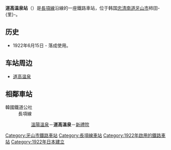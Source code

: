 {{NoteTA |G1=Railway |G2=Transport}}
{{Infobox station
|livery     = {{韓國鐵道路線色|KR}}
|name       = 道高溫泉站
|eng_name   = Dogo Oncheon
|image      = Dogooncheon Station (former) 20141018.jpg
|caption    = 舊站舍{{Update|圖片|time=2022-01-07}}
|hangul     = 도고온천역
|hanja      = 道高溫泉驛
|rr         = Dogooncheon-yeok
|mr         = 
|distance   = 25.2km
|lines      = [[長項線|長項線]]
|address    = {{KOR}}[[忠清南道|忠清南道]][[牙山市|牙山市]]{{link-ko|道高面|도고면}}溫泉大路304
|operator   = [[韓國鐵道公社|韓國鐵道公社]]
|structure  = 高架車站
|platform   = [[混合式月台|混合式月台]]
|opened     = 1922年6月15日
|passengers = 平均每日73人次（無窮花號）
|pass_year  = 2020年
|adjacent   = {{Adjacent stations|system1=韓國鐵道公社
|line1=長項線|left1=新昌|right1=新禮院|note-left1=5.8km|note-right1=4.5km
|line2=長項線|type2=無窮花|left2=溫陽溫泉|right2=新禮院|note-left2=10.9km|note-right2=4.5km
}}
}}

'''道高温泉站'''（{{kor|諺=도고온천역|漢=道高溫泉驛|羅=Dogo-oncheon yeok|f=y}}）是[[長項線|長項線]]沿線的一座鐵路車站，位于韩国[[忠清南道|忠清南道]][[牙山市|牙山市]]{{link-ko|道高面|도고면}}柿田-{里}-。

== 历史 ==
*1922年6月15日 - 落成使用。

== 车站周边 ==
*[[道高温泉|道高温泉]]

== 相鄰車站 ==
;韓國鐵道公社
:長項線
::[[溫陽溫泉站|溫陽溫泉]]－'''道高溫泉'''－[[新禮院站|新禮院]]

{{长项线}}
{{无穷花号}}
{{DEFAULTSORT:Dogo-oncheon}}
[[Category:牙山市鐵路車站|Category:牙山市鐵路車站]]
[[Category:長項線車站|Category:長項線車站]]
[[Category:1922年啟用的鐵路車站|Category:1922年啟用的鐵路車站]]
[[Category:1922年日本建立|Category:1922年日本建立]]